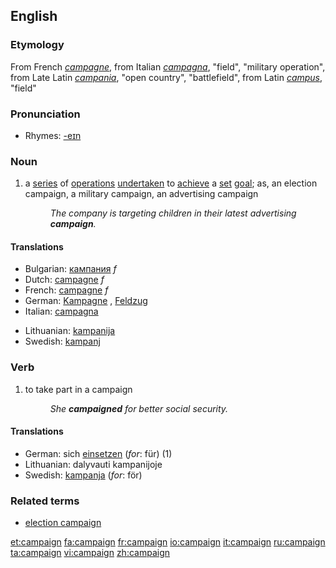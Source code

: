 ==English==

===Etymology===
From French ''[[campagne]]'', from Italian ''[[campagna]]'', "field", "military operation", from Late Latin ''[[campania]]'', "open country", "battlefield", from Latin ''[[campus]]'', "field"

===Pronunciation===
*Rhymes: [[Rhymes:English:-eɪn|-eɪn]]

===Noun===
{{en-noun}}
# a [[series]] of [[operation]]s [[undertaken]] to [[achieve]] a [[set]] [[goal]]; as, an election campaign, a military campaign, an advertising campaign
#:''The company is targeting children in their latest advertising '''campaign'''.''
====Translations====
{{top}}
*Bulgarian: [[кампания]] ''f''
*Dutch: [[campagne]] ''f''
*French: [[campagne]] ''f''
*German: [[Kampagne]] {{f}}, [[Feldzug]] {{m}}
*Italian: [[campagna]] {{f}}
{{mid}}
*Lithuanian: [[kampanija]]
*Swedish: [[kampanj]]
{{bottom}}

===Verb===
{{en-verb}}
# {{intransitive}} to take part in a campaign
#:''She '''campaigned''' for better social security.''
====Translations====
*German: sich [[einsetzen]] (''for'': für) (1)
*Lithuanian: dalyvauti kampanijoje
*Swedish: [[kampanja]] (''for'': för)

===Related terms===
*[[election campaign]]

[[et:campaign]]
[[fa:campaign]]
[[fr:campaign]]
[[io:campaign]]
[[it:campaign]]
[[ru:campaign]]
[[ta:campaign]]
[[vi:campaign]]
[[zh:campaign]]